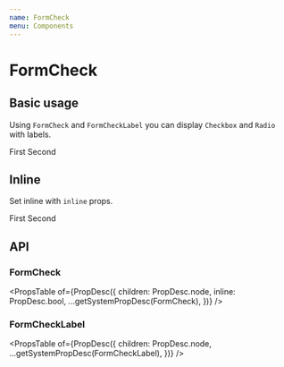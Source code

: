 ```yaml
---
name: FormCheck
menu: Components
---
```



# FormCheck

## Basic usage

Using `FormCheck` and `FormCheckLabel` you can display `Checkbox` and `Radio` with labels.

<Playground>
  <FormCheck>
    <Checkbox id="basicCheckbox1" />
    <FormCheckLabel htmlFor="basicCheckbox1">First</FormCheckLabel>
  </FormCheck>
  <FormCheck>
    <Checkbox id="basicCheckbox2" />
    <FormCheckLabel htmlFor="basicCheckbox2">Second</FormCheckLabel>
  </FormCheck>
</Playground>

## Inline

Set inline with `inline` props.

<Playground>
  <FormCheck inline>
    <Checkbox id="checkboxInline1" />
    <FormCheckLabel htmlFor="checkboxInline1">First</FormCheckLabel>
  </FormCheck>
  <FormCheck inline>
    <Checkbox id="checkboxInline2" />
    <FormCheckLabel htmlFor="checkboxInline2">Second</FormCheckLabel>
  </FormCheck>
</Playground>

## API

### FormCheck

<PropsTable
  of={PropDesc({
    children: PropDesc.node,
    inline: PropDesc.bool,
    ...getSystemPropDesc(FormCheck),
  })}
/>

### FormCheckLabel

<PropsTable
  of={PropDesc({
    children: PropDesc.node,
    ...getSystemPropDesc(FormCheckLabel),
  })}
/>
